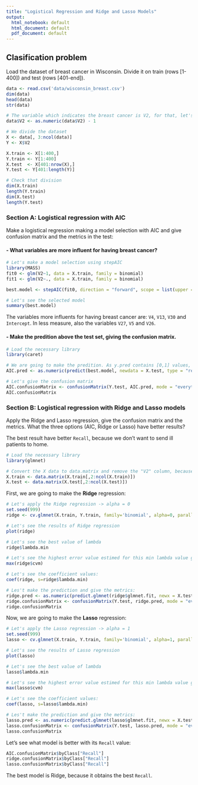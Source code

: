 ```yaml
---
title: "Logistical Regression and Ridge and Lasso Models"
output:
  html_notebook: default
  html_document: default
  pdf_document: default
---
```


## Clasification problem

Load the dataset of breast cancer in Wisconsin. Divide it on train (rows [1-400]) and test (rows [401-end]). 


```r
data <- read.csv('data/wisconsin_breast.csv')
dim(data)
head(data)
str(data)
```

```r
# The variable which indicates the breast cancer is V2, for that, let's convert its value in numeric (0,1)
data$V2 <- as.numeric(data$V2) - 1

# We divide the dataset
X <- data[, 3:ncol(data)]
Y <- X$V2

X.train <- X[1:400,]
Y.train <- Y[1:400]
X.test  <- X[401:nrow(X),]
Y.test <- Y[401:length(Y)]

# Check that division
dim(X.train)
length(Y.train)
dim(X.test)
length(Y.test)
```



### Section A: Logistical regression with AIC

Make a logistical regression making a model selection with AIC and give confusion matrix and the metrics in the test:

#### **- What variables are more influent for having breast cancer?**
```r
# Let's make a model selection using stepAIC
library(MASS)
fit0 <- glm(V2~1, data = X.train, family = binomial)
fit1 <- glm(V2~., data = X.train, family = binomial)

best.model <- stepAIC(fit0, direction = "forward", scope = list(upper = fit1, lower = fit0))
```

```r
# Let's see the selected model
summary(best.model)
```

The variables more influents for having breast cancer are: `V4`, `V13`, `V30` and `Intercept`. In less measure, also the variables `V27`, `V5` and `V26`.


#### **- Make the predition above the test set, giving the confusion matrix.**

```r
# Load the necessary library
library(caret)

# We are going to make the predition. As y.pred contains [0,1] values, let's convert like 1 value if its value is > 0.5, and otherwise 0.
AIC.pred <- as.numeric(predict(best.model, newdata = X.test, type = "response") > 0.5)

# Let's give the confusion matrix
AIC.confusionMatrix <- confusionMatrix(Y.test, AIC.pred, mode = "everything")
AIC.confusionMatrix
```





### Section B: Logistical regression with Ridge and Lasso models

Apply the Ridge and Lasso regression, give the confusion matrix and the metrics. What the three options (AIC, Ridge or Lasso) have better results?

The best result have better `Recall`, because we don't want to send ill patients to home.

```r
# Load the necessary library
library(glmnet)

# Convert the X data to data.matrix and remove the "V2" column, because it is not necessary for 'glmnet' training
X.train <- data.matrix(X.train[,2:ncol(X.train)])
X.test <- data.matrix(X.test[,2:ncol(X.test)])
```


First, we are going to make the **Ridge** regression:
```r
# Let's apply the Ridge regression -> alpha = 0
set.seed(999)
ridge <- cv.glmnet(X.train, Y.train, family='binomial', alpha=0, parallel=TRUE, standardize=TRUE, type.measure='auc')
```

```r
# Let's see the results of Ridge regression
plot(ridge)

# Let's see the best value of lambda
ridge$lambda.min

# Let's see the highest error value estimed for this min lambda value given by MSE
max(ridge$cvm)

# Let's see the coefficient values:
coef(ridge, s=ridge$lambda.min)
```

```r
# Les't make the prediction and give the metrics:
ridge.pred <- as.numeric(predict.glmnet(ridge$glmnet.fit, newx = X.test, s = ridge$lambda.min) > 0.5)
ridge.confusionMatrix <- confusionMatrix(Y.test, ridge.pred, mode = "everything")
ridge.confusionMatrix
```





Now, we are going to make the **Lasso** regression:
```r
# Let's apply the Lasso regression -> alpha = 1
set.seed(999)
lasso <- cv.glmnet(X.train, Y.train, family='binomial', alpha=1, parallel=TRUE, standardize=TRUE, type.measure='auc')
```

```r
# Let's see the results of Lasso regression
plot(lasso)

# Let's see the best value of lambda
lasso$lambda.min

# Let's see the highest error value estimed for this min lambda value given by MSE
max(lasso$cvm)

# Let's see the coefficient values:
coef(lasso, s=lasso$lambda.min)
```

```r
# Les't make the prediction and give the metrics:
lasso.pred <- as.numeric(predict.glmnet(lasso$glmnet.fit, newx = X.test, s = lasso$lambda.min) > 0.5)
lasso.confusionMatrix <- confusionMatrix(Y.test, lasso.pred, mode = "everything")
lasso.confusionMatrix
```

Let's see what model is better with its `Recall` value:
```r
AIC.confusionMatrix$byClass["Recall"]
ridge.confusionMatrix$byClass["Recall"]
lasso.confusionMatrix$byClass["Recall"]
```

The best model is Ridge, because it obtains the best `Recall`.
